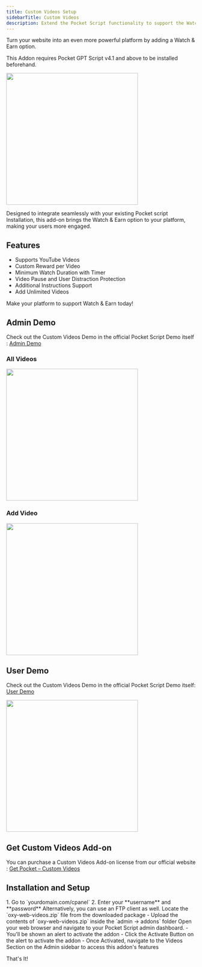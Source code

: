 ```yaml
---
title: Custom Videos Setup
sidebarTitle: Custom Videos
description: Extend the Pocket Script functionality to support the Watch & Earn feature.
---
```

Turn your website into an even more powerful platform by adding a Watch & Earn option.

This Addon requires Pocket GPT Script v4.1 and above to be installed beforehand.

<img height="350" src="/images/add-on-custom-videos_inline.png" />

Designed to integrate seamlessly with your existing Pocket script Installation, this add-on brings the Watch & Earn option to your platform, making your users more engaged.

## Features
- Supports YouTube Videos
- Custom Reward per Video
- Minimum Watch Duration with Timer 
- Video Pause and User Distraction Protection
- Additional Instructions Support 
- Add Unlimited Videos

Make your platform to support Watch & Earn today!

## Admin Demo

Check out the Custom Videos Demo in the official Pocket Script Demo itself : [Admin Demo](https://pocket.droidoxy.com/admin/videos.php)

### All Videos
<img height="350" src="/images/add-on-cv-admin-1.png" />

### Add Video
<img height="350" src="/images/add-on-cv-admin-2.png" />


## User Demo

Check out the Custom Videos Demo in the official Pocket Script Demo itself: [User Demo](https://pocket.droidoxy.com/dashboard/index.php)

<img height="350" src="/images/add-on-cv-user-demo.png" />

## Get Custom Videos Add-on

You can purchase a Custom Videos Add-on license from our official website : [Get Pocket – Custom Videos](https://www.droidoxy.com/item/custom-videos/)

## Installation and Setup

<Steps>
  <Step title="Log in to your Hosting/cPanel">
    1. Go to `yourdomain.com/cpanel`
    2. Enter your **username** and **password**
    Alternatively, you can use an FTP client as well.
  </Step>

  <Step title="Upload the Files">
    Locate the `oxy-web-videos.zip` file from the downloaded package
      - Upload the contents of `oxy-web-videos.zip` inside the `admin -> addons` folder
  </Step>

  <Step title="Log in to Pocket Admin Interface">
    Open your web browser and navigate to your Pocket Script admin dashboard.
      - You'll be shown an alert to activate the addon
      - Click the Activate Button on the alert to activate the addon
      - Once Activated, navigate to the Videos Section on the Admin sidebar to access this addon's features
  </Step>
</Steps>

That's It!


<HelpSnippet/>

